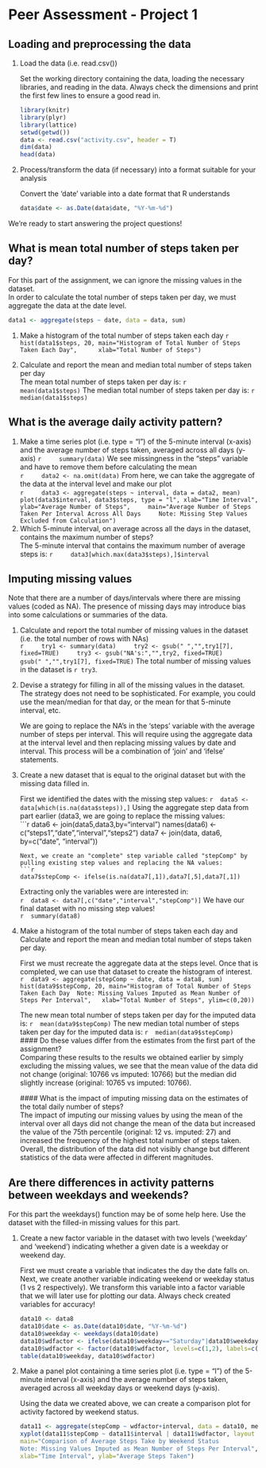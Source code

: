 Peer Assessment - Project 1
===============================================
## Loading and preprocessing the data

1. Load the data (i.e. read.csv())  

	Set the working directory containing the data, loading the necessary libraries, and reading in the data. 
	Always check the dimensions and print the first few lines to ensure a good read in.

	```r
	library(knitr)
	library(plyr)
	library(lattice)
	setwd(getwd())
	data <- read.csv("activity.csv", header = T)
	dim(data)
	head(data)
	```
2. Process/transform the data (if necessary) into a format suitable for your analysis  
 
	Convert the 'date' variable into a date format that R understands

	```r
	data$date <- as.Date(data$date, "%Y-%m-%d")
	```

We're ready to start answering the project questions!

## What is mean total number of steps taken per day?  

For this part of the assignment, we can ignore the missing values in the dataset.  
In order to calculate the total number of steps taken per day, we must aggregate the data at the date level.
```r
data1 <- aggregate(steps ~ date, data = data, sum)
```

1. Make a histogram of the total number of steps taken each day
	```r
	hist(data1$steps, 20, main="Histogram of Total Number of Steps Taken Each Day", 
	xlab="Total Number of Steps")
	```

2. Calculate and report the mean and median total number of steps taken per day  
	The mean total number of steps taken per day is:
	```r
	mean(data1$steps)
	```
	The median total number of steps taken per day is:
	```r
	median(data1$steps)
	```

## What is the average daily activity pattern?

1. Make a time series plot (i.e. type = "l") of the 5-minute interval (x-axis) and the average number of steps taken, averaged across all days (y-axis)
	```r
	summary(data)
	```
	We see missingness in the "steps" variable and have to remove them before calculating the mean  
	```r
	data2 <- na.omit(data)
	```
	From here, we can take the aggregate of the data at the interval level and make our plot   
	```r
	data3 <- aggregate(steps ~ interval, data = data2, mean)
	plot(data3$interval, data3$steps, type = "l", xlab="Time Interval", ylab="Average Number of Steps",
	main="Average Number of Steps Taken Per Interval Across All Days
	Note: Missing Step Values Excluded from Calculation")
	```
2. Which 5-minute interval, on average across all the days in the dataset, contains the maximum number of steps?  
	The 5-minute interval that contains the maximum number of average steps is:
	```r
	data3[which.max(data3$steps),]$interval
	```

## Imputing missing values  

Note that there are a number of days/intervals where there are missing values (coded as NA). The presence of missing days may introduce bias into some calculations or summaries of the data.

1. Calculate and report the total number of missing values in the dataset (i.e. the total number of rows with NAs)  
	```r
	try1 <- summary(data)
	try2 <- gsub(" ","",try1[7], fixed=TRUE)
	try3 <- gsub("NA's:","",try2, fixed=TRUE)
	gsub(" ","",try1[7], fixed=TRUE)
	```
	The total number of missing values in the dataset is `r try3`. 

2. Devise a strategy for filling in all of the missing values in the dataset. The strategy does not need to be sophisticated. For example, you could use the mean/median for that day, or the mean for that 5-minute interval, etc.

	We are going to replace the NA's in the 'steps' variable with the average number of steps per interval. This will require using the aggregate data at the interval level and then replacing
	missing values by date and interval. This process will be a combination of 'join' and 'ifelse' statements.  
	
3. Create a new dataset that is equal to the original dataset but with the missing data filled in.  

	First we identified the dates with the missing step values: 
	```r
	data5 <- data[which(is.na(data$steps)),]
	```
	Using the aggregate step data from part earlier (data3, we are going to replace the missing values:  
	```r
	data6 <- join(data5,data3,by="interval")
	names(data6) <- c("steps1","date","interval","steps2")
	data7 <- join(data, data6, by=c("date", "interval"))
	
	```
	Next, we create an "complete" step variable called "stepComp" by pulling existing step values and replacing the NA values:  
	```r
	data7$stepComp <- ifelse(is.na(data7[,1]),data7[,5],data7[,1])
	```
	Extracting only the variables were are interested in:  
	```r
	data8 <- data7[,c("date","interval","stepComp")]
	```
	We have our final dataset with no missing step values!  
	```r
	summary(data8)
	```
4. Make a histogram of the total number of steps taken each day and Calculate and report the mean and median total number of steps taken per day. 

	First we must recreate the aggregate data at the steps level. Once that is completed, we can use that dataset to create the histogram of interest.  
	```r
	data9 <- aggregate(stepComp ~ date, data = data8, sum)
	hist(data9$stepComp, 20, main="Histogram of Total Number of Steps Taken Each Day
	Note: Missing Values Imputed as Mean Number of Steps Per Interval", 
	xlab="Total Number of Steps", ylim=c(0,20))  
	```  
	
	The new mean total number of steps taken per day for the imputed data is:
	```r
	mean(data9$stepComp)
	```
	The new median total number of steps taken per day for the imputed data is:
	```r
	median(data9$stepComp)
	```   
	#### Do these values differ from the estimates from the first part of the assignment?   
	Comparing these results to the results we obtained earlier by simply excluding the missing values, we see that the mean value of the data did not change (original: 10766 vs imputed: 10766) but the median
	did slightly increase (original: 10765 vs imputed: 10766).   
	
	#### What is the impact of imputing missing data on the estimates of the total daily number of steps?  
	The impact of imputing our missing values by using the mean of the interval over all days did not change the mean of the data but increased the value of the 75th percentile (original: 12 vs. imputed: 27) and
	increased the frequency of the highest total number of steps taken. Overall, the distribution of the data did not visibly change but different statistics of the data were affected in different magnitudes.  

## Are there differences in activity patterns between weekdays and weekends?  

For this part the weekdays() function may be of some help here. Use the dataset with the filled-in missing values for this part.

1. Create a new factor variable in the dataset with two levels ('weekday' and 'weekend') indicating whether a given date is a weekday or weekend day.

	First we must create a variable that indicates the day the date falls on. Next, we create another variable indicating weekend or weekday status (1 vs 2 respectively). We transform
	this variable into a factor variable that we will later use for plotting our data. Always check created variables for accuracy! 

	```r
	data10 <- data8
	data10$date <- as.Date(data10$date, "%Y-%m-%d")
	data10$weekday <- weekdays(data10$date)
	data10$wdfactor <- ifelse(data10$weekday=="Saturday"|data10$weekday=="Sunday", 1, 2)
	data10$wdfactor <- factor(data10$wdfactor, levels=c(1,2), labels=c("Weekend","Weekday"))
	table(data10$weekday, data10$wdfactor)
	```

2. Make a panel plot containing a time series plot (i.e. type = "l") of the 5-minute interval (x-axis) and the average number of steps taken, averaged across all weekday days or weekend days (y-axis). 

	Using the data we created above, we can create a comparison plot for activity factored by weekend status.  
	
	```r
	data11 <- aggregate(stepComp ~ wdfactor+interval, data = data10, mean)
	xyplot(data11$stepComp ~ data11$interval | data11$wdfactor, layout =c(1,2), type='l', lwd=2, 
	main="Comparison of Average Steps Take by Weekend Status
	Note: Missing Values Imputed as Mean Number of Steps Per Interval", 
	xlab="Time Interval", ylab="Average Steps Taken")
	```


